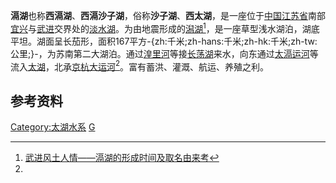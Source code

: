 {{Infobox_lake
 |湖泊名稱 =滆湖
 |湖泊照片 =Ge Lake (from S38)-20180722.jpg
 |湖泊照片標題 = 从[[常合高速公路|常合高速公路]]看滆湖
|測深圖 =
 |測深圖標題 =
 |湖泊所在地 =[[中华人民共和国|中华人民共和国]][[江苏省|江苏省]][[宜兴|宜兴]]与[[武进|武进]]交界
 |湖泊類别 =[[淡水湖|淡水湖]]
 |流入 =[[京杭大运河|京杭大运河]]、[[扁担河|扁担河]]、[[夏溪河|夏溪河]]、[[湟里河|湟里河]]、[[北干河|北干河]]、[[中干河|中干河]]等<ref name="#1">[http://www.jiangsutaihu.com/newsList.aspx?fmenu=7&menuid=45 太湖信息网]{{dead link|date=2018年3月 |bot=InternetArchiveBot |fix-attempted=yes }}</ref>
 |流出 =[[武南河|武南河]]、[[太滆运河|太滆运河]]、[[漕桥河|漕桥河]]、[[殷村港|殷村港]]、[[高渎港|高渎港]]、[[烧香港|烧香港]]等<ref name="#1"/>
 |集水區面积 =
 |集水區國家 ={{PRC}}
 |湖泊長度 =22-{zh:千米;zh-hans:千米;zh-hk:千米;zh-tw:公里;}-
 |湖泊闊度 =6.63-{zh:千米;zh-hans:千米;zh-hk:千米;zh-tw:公里;}-
 |湖泊面積 =167平方-{zh:千米;zh-hans:千米;zh-hk:千米;zh-tw:公里;}-
 |平均深度 =1.5-{zh:米;zh-hans:米;zh-hk:米;zh-tw:公尺;}-
 |最深深度 =
 |水體體積 =1.6亿立方米<ref>{{cite book zh |author=辞海编纂委员会 |title=《辞海》（1999年版） |format=M   |edition=1 |location=上海 |publisher=上海辞书出版社 |date=2000 |pages= |id= ISBN 7-5326-0630-9}}</ref>
 |湖水停留時間 =
 |湖岸線長度 =
 |海拔高度 =3.2-{zh:米;zh-hans:米;zh-hk:米;zh-tw:公尺;}-
 |湖中島嶼 =
 |湖邊城鎮 = [[宜兴|宜兴]]、[[武进|武进]]
}}
'''滆湖'''也称'''西滆湖'''、'''西滆沙子湖'''，俗称'''沙子湖'''、'''西太湖'''，是一座位于[[中国|中国]][[江苏省|江苏省]]南部[[宜兴|宜兴]]与[[武进|武进]]交界处的[[淡水湖|淡水湖]]。为由地震形成的[[潟湖|潟湖]]<ref>[http://www.wj.gov.cn/Info/InfoView.aspx?InfoGuid=e535b959-5cd7-4a10-8e49-e5b11ec46902 武进风土人情——滆湖的形成时间及取名由来考]{{Dead link|date=2019年11月 |bot=InternetArchiveBot |fix-attempted=yes }}</ref>，是一座草型浅水湖泊，湖底平坦。湖面呈长茄形，面积167平方-{zh:千米;zh-hans:千米;zh-hk:千米;zh-tw:公里;}-，为苏南第二大湖泊。通过[[湟里河|湟里河]]等接[[长荡湖|长荡湖]]来水，向东通过[[太滆运河|太滆运河]]等流入[[太湖|太湖]]，北承[[京杭大运河|京杭大运河]]<ref name="#1"/>。富有蓄洪、灌溉、航运、养殖之利。

==参考资料==
{{reflist}}




[[Category:太湖水系|Category:太湖水系]]
[[Category:江苏湖泊|G]]